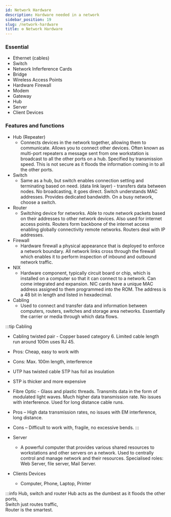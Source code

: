 ```yaml
---
id: Network Hardware
description: Hardware needed in a network
sidebar_position: 19
slug: /network-hardware
title: ⚙️ Network Hardware
---
```



### Essential
- Ethernet (cables)
- Switch
- Network Inferference Cards
- Bridge
- Wireless Access Points
- Hardware Firewall
- Modem
- Gateway
- Hub
- Server
- Client Devices

### Features and functions
- Hub (Repeater)
    - Connects devices in the network together, allowing them to communicate. Allows you to connect other devices. Often known as multi-port repeaters a message sent from one workstation is broadcast to all the other ports on a hub. Specified by transmission speed. This is not secure as it floods the information coming in to all the other ports. 
- Switch
    - Same as a hub, but switch enables connection setting and terminating based on need. (data link layer) - transfers data between nodes. No broadcasting, it goes direct. Switch understands MAC addresses. Provides dedicated bandwidth. On a busy network, choose a switch. 
- Router
    - Switching device for networks. Able to route network packets based on their addresses to other network devices. Also used for internet access points. Routers form backbone of the internet access enabling globally connectivity remote networks. Routers deal with IP addresses. 
- Firewall
    - Hardware firewall a physical appearance that is deployed to enforce a network boundary. All network links cross through the firewall which enables it to perform inspection of inbound and outbound network traffic.
- NIX
    - Hardware component, typically circuit board or chip, which is installed on a computer so that it can connect to a network. Can come integrated and expansion. NIC cards have a unique MAC address assigned to them programmed into the ROM. The address is a 48 bit in length and listed in hexadecimal.
- Cabling
    - Used to connect and transfer data and information between computers, routers, switches and storage area networks. Essentially the carrier or media through which data flows. 

:::tip Cabling
- Cabling twisted pair - Copper based category 6. Limited cable length run around 100m uses RJ 45.
- Pros: Cheap, easy to work with 
- Cons: Max. 100m length, interference 
- UTP has twisted cable STP has foil as insulation
- STP is thicker and more expensive
- Fibre Optic - Glass and plastic threads. Transmits data in the form of modulated light waves. Much higher data transmission rate. No issues with interference. Used for long distance cable runs. 
- Pros – High data transmission rates, no issues with EM interference, long distance.
- Cons – Difficult to work with, fragile, no excessive bends.
:::

- Server
    - A powerful computer that provides various shared resources to workstations and other servers on a network. Used to centrally control and manage network and their resources. Specialised roles: Web Server, file server, Mail Server.
- Clients Devices
    - Computer, Phone, Laptop, Printer

:::info Hub, switch and router
Hub acts as the dumbest as it floods the other ports, <br />
Switch just routes traffic, <br />
Router is the smartest. <br />
